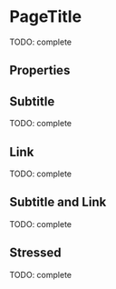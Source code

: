 


<Meta title="Atoms/PageTitle" component={PageTitle} />

# PageTitle

TODO: complete

<Preview>
  <Story name="default" parameters={{ decorators: [withKnobs, withA11y] }}>
    <PageTitle
      title={text("title", "Title")}
      subtitle={text("subtitle", "Subtitle")}
      link={text("link", "Link")}
      linkTo={text("linkTo", "http://www.tiendanube.com")}
    />
  </Story>
</Preview>

## Properties

<Props of={PageTitle.type} />

## Subtitle

TODO: complete

<Preview withToolbar>
  <Story name="with subtitle">
    <PageTitle title="Title" subtitle="Subtitle" />
  </Story>
</Preview>

## Link

TODO: complete

<Preview withToolbar>
  <Story name="with link">
    <PageTitle title="Title" link="Link" linkTo="http://www.tiendanube.com" />
  </Story>
</Preview>

## Subtitle and Link

TODO: complete

<Preview withToolbar>
  <Story name="with subtitle and link">
    <PageTitle
      title="Title"
      subtitle="Subtitle"
      link="Link"
      linkTo="http://www.tiendanube.com"
    />
  </Story>
</Preview>

## Stressed

TODO: complete

<Preview withToolbar>
  <Story name="stressed">
    <PageTitle
      title="Title"
      subtitle={LOREM_STRESS}
      link="Link"
      linkTo="http://www.tiendanube.com"
    />
  </Story>
</Preview>
